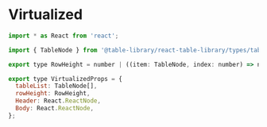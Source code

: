 
<Meta title="Types/Virtualized" />

# Virtualized

```javascript
import * as React from 'react';

import { TableNode } from '@table-library/react-table-library/types/table';

export type RowHeight = number | ((item: TableNode, index: number) => number);

export type VirtualizedProps = {
  tableList: TableNode[],
  rowHeight: RowHeight,
  Header: React.ReactNode,
  Body: React.ReactNode,
};
```
